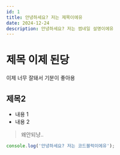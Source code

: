 ```yaml
---
id: 1
title: 안녕하세요? 저는 제목이에유
date: 2024-12-24
description: 안녕하세요? 저는 썸네일 설명이에유
---
```


# 제목 이제 된당

이제 너무 잘돼서 기분이 좋아용

## 제목2

- 내용 1
- 내용 2

> 왜안되냥..


```javascript
console.log('안녕하세요? 저는 코드블럭이에유');
```
